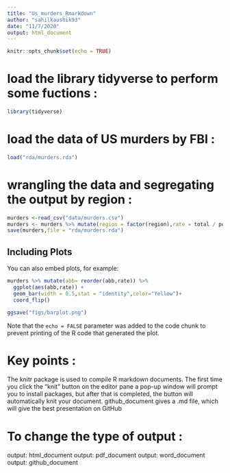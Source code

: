 ```yaml
---
title: "Us_murders_Rmarkdown"
author: "sahilkaushik93"
date: "11/7/2020"
output: html_document
---
```


```r
knitr::opts_chunk$set(echo = TRUE)
```

# load the library tidyverse to perform some fuctions :
```r
library(tidyverse)
```

# load the data of US murders by FBI :

```r
load("rda/murders.rda")
```

# wrangling the data and segregating the output by region :

```r
murders <-read_csv("data/murders.csv")
murders <- murders %>% mutate(region = factor(region),rate = total / population * 10^5)
save(murders,file = "rda/murders.rda")
```


## Including Plots

You can also embed plots, for example:

```r
murders %>% mutate(abb= reorder(abb,rate)) %>% 
  ggplot(aes(abb,rate)) +
  geom_bar(width = 0.5,stat = "identity",color="Yellow")+
  coord_flip()

ggsave("figs/barplot.png")
```

Note that the `echo = FALSE` parameter was added to the code chunk to prevent printing of the R code that generated the plot.

# Key points :
The knitr package is used to compile R markdown documents.
The first time you click the "knit" button on the editor pane a pop-up window will prompt you to install packages, but after that is completed, the button will automatically knit your document.
github_document gives a .md file, which will give the best presentation on GitHub

# To change the type of output :
output: html_document 
output: pdf_document 
output: word_document
output: github_document






